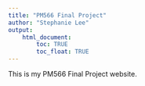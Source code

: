 ```yaml
---
title: "PM566 Final Project"
author: "Stephanie Lee"
output: 
    html_document:
        toc: TRUE
        toc_float: TRUE
---
```


This is my PM566 Final Project website.

